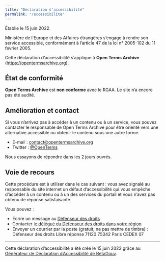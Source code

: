 ```yaml
---
title: "Déclaration d’accessibilité"
permalink: "/accessibilite"
---
```


Établie le 15 juin 2022.

Ministère de l'Europe et des Affaires étrangères s’engage à rendre son service accessible, conformément à l’article 47 de la loi n° 2005-102 du 11 février 2005.

Cette déclaration d’accessibilité s’applique à **Open Terms Archive** (https://opentermsarchive.org).

## État de conformité

**Open Terms Archive** est **non conforme** avec le RGAA. Le site n’a encore pas été audité.

## Amélioration et contact

Si vous n’arrivez pas à accéder à un contenu ou à un service, vous pouvez contacter le responsable de Open Terms Archive pour être orienté vers une alternative accessible ou obtenir le contenu sous une autre forme.

- E-mail : [contact@opentermsarchive.org](mailto:contact@opentermsarchive.org)
- Twitter : [@OpenTerms](https://twitter.com/OpenTerms)

Nous essayons de répondre dans les 2 jours ouvrés.

## Voie de recours

Cette procédure est à utiliser dans le cas suivant : vous avez signalé au responsable du site internet un défaut d’accessibilité qui vous empêche d’accéder à un contenu ou à un des services du portail et vous n’avez pas obtenu de réponse satisfaisante.

Vous pouvez :

- Écrire un message au [Défenseur des droits](https://formulaire.defenseurdesdroits.fr/)
- Contacter [le délégué du Défenseur des droits dans votre région](https://www.defenseurdesdroits.fr/saisir/delegues)
- Envoyer un courrier par la poste (gratuit, ne pas mettre de timbre) :
  Défenseur des droits
  Libre réponse 71120 75342 Paris CEDEX 07

---

Cette déclaration d’accessibilité a été créé le 15 juin 2022 grâce au [Générateur de Déclaration d’Accessibilité de BetaGouv](https://betagouv.github.io/a11y-generateur-declaration/#create).

